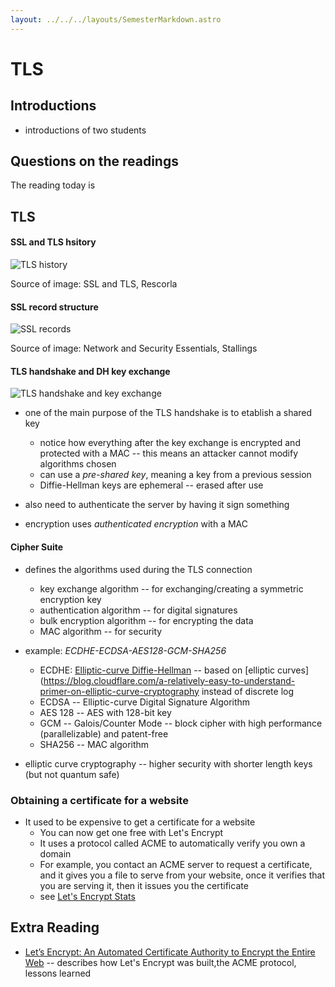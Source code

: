 ```yaml
---
layout: ../../../layouts/SemesterMarkdown.astro
---
```




# TLS

## Introductions

- introductions of two students

## Questions on the readings

The reading today is

## TLS

#### SSL and TLS hsitory

<Image alt="TLS history" src={tls_history} />

Source of image: SSL and TLS, Rescorla

#### SSL record structure

<Image alt="SSL records" src={SSL_records} />

Source of image: Network and Security Essentials, Stallings

#### TLS handshake and DH key exchange

<Image alt="TLS handshake and key exchange" src={tls_handshake_dh} />

- one of the main purpose of the TLS handshake is to etablish a shared key

  - notice how everything after the key exchange is encrypted and protected with
    a MAC -- this means an attacker cannot modify algorithms chosen
  - can use a _pre-shared key_, meaning a key from a previous session
  - Diffie-Hellman keys are ephemeral -- erased after use

- also need to authenticate the server by having it sign something

- encryption uses _authenticated encryption_ with a MAC

#### Cipher Suite

- defines the algorithms used during the TLS connection

  - key exchange algorithm -- for exchanging/creating a symmetric encryption key
  - authentication algorithm -- for digital signatures
  - bulk encryption algorithm -- for encrypting the data
  - MAC algorithm -- for security

- example: _ECDHE-ECDSA-AES128-GCM-SHA256_

  - ECDHE:
    [Elliptic-curve Diffie-Hellman](https://en.wikipedia.org/wiki/Elliptic-curve_Diffie–Hellman)
    -- based on [elliptic
    curves](https://blog.cloudflare.com/a-relatively-easy-to-understand-primer-on-elliptic-curve-cryptography
    instead of discrete log
  - ECDSA -- Elliptic-curve Digital Signature Algorithm
  - AES 128 -- AES with 128-bit key
  - GCM -- Galois/Counter Mode -- block cipher with high performance
    (parallelizable) and patent-free
  - SHA256 -- MAC algorithm

- elliptic curve cryptography -- higher security with shorter length keys (but
  not quantum safe)

### Obtaining a certificate for a website

- It used to be expensive to get a certificate for a website
  - You can now get one free with Let's Encrypt
  - It uses a protocol called ACME to automatically verify you own a domain
  - For example, you contact an ACME server to request a certificate, and it
    gives you a file to serve from your website, once it verifies that you are
    serving it, then it issues you the certificate
  - see [Let's Encrypt Stats](https://letsencrypt.org/stats/)

## Extra Reading

- [Let’s Encrypt: An Automated Certificate Authority to Encrypt the Entire Web](https://dl.acm.org/doi/pdf/10.1145/3319535.3363192)
  -- describes how Let's Encrypt was built,the ACME protocol, lessons learned
